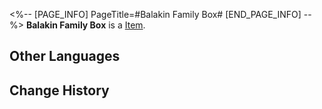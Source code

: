 <%-- [PAGE_INFO]
PageTitle=#Balakin Family Box#
[END_PAGE_INFO] --%>
{{Item Infobox
|title       = Balakin Family Box
|id          = 140025
|image       = Item Balakin Family Box.png
|type        = 
|invCategory = Missions
|rarity      = 3
|effect      = 
|description = An iron box passed down by the Balakin family, containing secrets left behind by their ancestors hundreds of years ago.
}}
{{Description|1=''"My ancestors left behind the iron box, but forgot to leave its key. Funny, very funny."''}}
'''Balakin Family Box''' is a [[Item]].

==Other Languages==
{{Other Languages
|en   = Balakin Family Box
|zhs  = 巴拉金家族铁盒
|zht  = 巴拉金家族鐵盒
|ja   = バラキンの鉄の箱
|ko   = 발라킨 가문의 철제 상자
|es   = Caja de la familia Balakin
|fr   = Boîte familiale des Balakine
|ru   = Ящик семьи Балакиных
|th   = กล่องเหล็กตระกูล Balakin
|vi   = Chiếc Hộp Thiếc Của Nhà Balakin
|de   = Schachtel der Familie Balakin
|id   = Kotak Keluarga Balakin
|pt   = Caixa da Família Balakin
}}

==Change History==
{{Change History|2.0}}